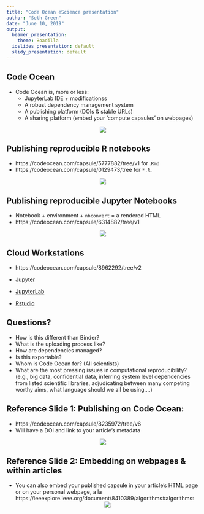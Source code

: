 ```yaml
---
title: "Code Ocean eScience presentation"
author: "Seth Green"
date: "June 10, 2019"
output:
  beamer_presentation:
    theme: Boadilla
  ioslides_presentation: default
  slidy_presentation: default
---
```


## Code Ocean

- Code Ocean is, more or less:
  * JupyterLab IDE + modificationss
  * A robust dependency management system
  * A publishing platform (DOIs & stable URLs)
  * A sharing platform (embed your 'compute capsules' on webpages)
  
<center>![](./marwick-capsule.png)</center>

## Publishing reproducible R notebooks
* https://codeocean.com/capsule/5777882/tree/v1 for .`Rmd`
* https://codeocean.com/capsule/0129473/tree for `*.R`.

<center>![](./tempcon.png)</center>

## Publishing reproducible Jupyter Notebooks 
* Notebook + environment + `nbconvert` = a rendered HTML
* https://codeocean.com/capsule/6314882/tree/v1

<center>![](./rendered-html.png)</center>

## Cloud Workstations 
- https://codeocean.com/capsule/8962292/tree/v2

- [Jupyter](https://help.codeocean.com/articles/1567434-jupyter-cloud-workstation-sessions)

- [JupyterLab](https://help.codeocean.com/articles/2366134-jupyterlab-cloud-workstation-sessions)

- [Rstudio](https://help.codeocean.com/articles/2309243-using-rstudio-on-code-ocean)

## Questions?
- How is this different than Binder?
- What is the uploading process like?
- How are dependencies managed?
- Is this exportable?
- Whom is Code Ocean for? (All scientists)
- What are the most pressing issues in computational reproducibility? (e.g., big data, confidential data, inferring system level dependencies from listed scientific libraries, adjudicating between many competing worthy aims, what language should we all be using....)

## Reference Slide 1: Publishing on Code Ocean:
- https://codeocean.com/capsule/8235972/tree/v6  
- Will have a DOI and link to your article's metadata

<center>![](./contact-doi.png)</center>

## Reference Slide 2: Embedding on webpages & within articles
- You can also embed your published capsule in your article's HTML page or on your personal webpage, a la https://ieeexplore.ieee.org/document/8410389/algorithms#algorithms:
<center>![](./ieee.png)</center>